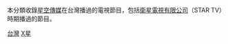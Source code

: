 本分類收錄[[星空傳媒|星空傳媒]]在台灣播過的電視節目，包括[[衛星電視有限公司|衛星電視有限公司]]（STAR TV）時期播過的節目。

[[Category:星空傳媒|台灣]]
[[Category:各台灣電視台節目|X星]]